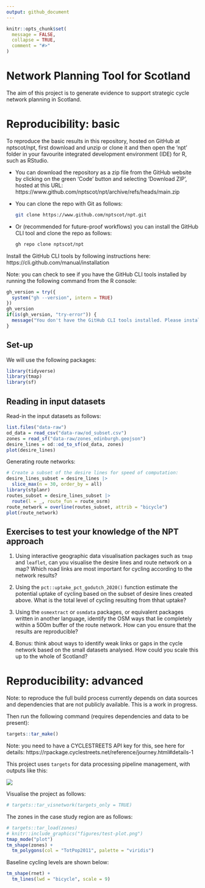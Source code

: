```yaml
---
output: github_document
---
```


<!-- README.md is generated from README.Rmd. Please edit that file -->

```r
knitr::opts_chunk$set(
  message = FALSE,
  collapse = TRUE,
  comment = "#>"
)
```

# Network Planning Tool for Scotland

<!-- badges: start -->
<!-- badges: end -->

The aim of this project is to generate evidence to support strategic cycle network planning in Scotland.

# Reproducibility: basic

To reproduce the basic results in this repository, hosted on GitHub at nptscot/npt, first download and unzip or clone it and then open the 'npt' folder in your favourite integrated development environment (IDE) for R, such as RStudio.

- You can download the repository as a zip file from the GitHub website by clicking on the green 'Code' button and selecting 'Download ZIP', hosted at this URL: https://www.github.com/nptscot/npt/archive/refs/heads/main.zip
- You can clone the repo with Git as follows:
  
  ```bash
  git clone https://www.github.com/nptscot/npt.git
  ```
- Or (recommended for future-proof workflows) you can install the GitHub CLI tool and clone the repo as follows:
  
  ```bash
  gh repo clone nptscot/npt
  ```

Install the GitHub CLI tools by following instructions here: https://cli.github.com/manual/installation

Note: you can check to see if you have the GitHub CLI tools installed by running the following command from the R console:

```r
gh_version = try({
  system("gh --version", intern = TRUE)
})
gh_version
if(is(gh_version, "try-error")) {
  message("You don't have the GitHub CLI tools installed. Please install them by following instructions here: https://cli.github.com/manual/installation")
}
```

## Set-up

We will use the following packages:

```r
library(tidyverse)
library(tmap)
library(sf)
```
## Reading in input datasets

Read-in the input datasets as follows:

```r
list.files("data-raw")
od_data = read_csv("data-raw/od_subset.csv")
zones = read_sf("data-raw/zones_edinburgh.geojson")
desire_lines = od::od_to_sf(od_data, zones)
plot(desire_lines)
```

Generating route networks:

```r
# Create a subset of the desire lines for speed of computation:
desire_lines_subset = desire_lines |>
  slice_max(n = 30, order_by = all)
library(stplanr)
routes_subset = desire_lines_subset |>
  route(l = _, route_fun = route_osrm)
route_network = overline(routes_subset, attrib = "bicycle")
plot(route_network)
```

## Exercises to test your knowledge of the NPT approach

1. Using interactive geographic data visualisation packages such as `tmap` and `leaflet`, can you visualise the desire lines and route network on a map? Which road links are most important for cycling according to the network results?

2. Using the `pct::uptake_pct_godutch_2020()` function estimate the potential uptake of cycling based on the subset of desire lines created above. What is the total level of cycling resulting from thhat uptake?

3. Using the `osmextract` or `osmdata` packages, or equivalent packages written in another language, identify the OSM ways that lie completely within a 500m buffer of the route network. How can you ensure that the results are reproducible?

4. Bonus: think about ways to identify weak links or gaps in the cycle network based on the small datasets analysed. How could you scale this up to the whole of Scotland?

# Reproducibility: advanced

Note: to reproduce the full build process currently depends on data sources and dependencies that are not publicly available. This is a work in progress.

Then run the following command (requires dependencies and data to be present):

```r
targets::tar_make()
```

Note: you need to have a CYCLESTREETS API key for this, see here for details: https://rpackage.cyclestreets.net/reference/journey.html#details-1

This project uses `targets` for data processing pipeline management, with outputs like this:

![](https://user-images.githubusercontent.com/1825120/205490893-b1627e3a-5102-4dbe-bc70-97e358e75506.png)

Visualise the project as follows:

```r
# targets::tar_visnetwork(targets_only = TRUE)
```

The zones in the case study region are as follows:

```r
# targets::tar_load(zones)
# knitr::include_graphics("figures/test-plot.png")
tmap_mode("plot")
tm_shape(zones) +
  tm_polygons(col = "TotPop2011", palette = "viridis")
```

Baseline cycling levels are shown below:

```r
tm_shape(rnet) +
  tm_lines(lwd = "bicycle", scale = 9)
```

